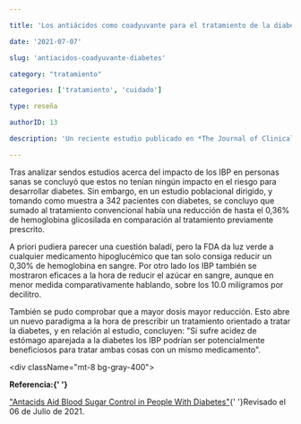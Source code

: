 ```yaml
---

title: 'Los antiácidos como coadyuvante para el tratamiento de la diabetes'

date: '2021-07-07'

slug: 'antiacidos-coadyuvante-diabetes'

category: "tratamiento"

categories: ['tratamiento', 'cuidado']

type: reseña

authorID: 13

description: 'Un reciente estudio publicado en *The Journal of Clinical Endocrinology & Metabolism* afirma que los inhibidores de la bomba de protones (marca comercial Omeprazol) pueden ser útiles para controlar la hemoglobina glicosilada en sangre.'

---
```








Tras analizar sendos estudios acerca del impacto de los IBP en personas sanas se concluyó que estos no tenían ningún impacto en el riesgo para desarrollar diabetes. Sin embargo, en un estudio poblacional dirigido, y tomando como muestra a 342 pacientes con diabetes,  se concluyo que sumado al tratamiento convencional había una reducción de hasta el 0,36% de hemoglobina glicosilada en comparación al tratamiento previamente prescrito.



A priori pudiera parecer una cuestión baladí, pero la FDA da luz verde a cualquier medicamento hipoglucémico que tan solo consiga reducir un 0,30% de hemoglobina en sangre. Por otro lado los IBP también se mostraron eficaces a la hora de reducir el azúcar en sangre, aunque en menor medida comparativamente hablando, sobre los 10.0 miligramos por decilitro.



También se pudo comprobar que a mayor dosis mayor reducción. Esto abre un nuevo paradigma a la hora de prescribir un tratamiento orientado a tratar la diabetes, y en relación al estudio, concluyen: "Si sufre acidez de estómago aparejada a la diabetes los IBP podrían ser potencialmente beneficiosos para tratar ambas cosas con un mismo medicamento".





<div className="mt-8 bg-gray-400">




<b>Referencia:{' '}</b>

 <a href="https://wb.md/3hpEDHd" rel="nofollow" target="_blank">"Antacids Aid Blood Sugar Control in People With Diabetes"</a>{' '}Revisado el 06 de Julio de 2021.



  </div>